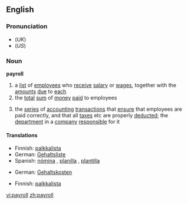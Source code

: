 ==English==

===Pronunciation===
*(''UK'') {{IPA|/ˈpeɪɹəʊl/}}
*(''US'') {{IPA|/ˈpeɪɹoʊl/}}

===Noun===
{{wikipedia}}
'''payroll'''
# a [[list]] of [[employee]]s who [[receive]] [[salary]] or [[wages]], together with the [[amount]]s [[due]] to [[each]]
# the [[total]] [[sum]] of [[money]] [[paid]] to employees
#{{computing}} the [[series]] of [[accounting]] [[transaction]]s that [[ensure]] that employees are paid correctly, and that all [[taxes]] etc are properly [[deducted]]; the [[department]] in a [[company]] [[responsible]] for it

====Translations====
{{trans-top|a list of employees who receive salary or wages, together with the amounts due to each}}
*Finnish: [[palkkalista]]
*German: [[Gehaltsliste]] {{f}}
*Spanish: [[nómina]] {{f}} {{italbrac|Latin America}}, [[planilla]] {{f}} {{italbrac|Central America}}, [[plantilla]] {{f}} {{italbrac|Spain}}
{{trans-mid}}
{{trans-bottom}}

{{trans-top|the total sum of money paid to employees}}
*German: [[Gehaltskosten]] {{f}}
{{trans-mid}}
{{trans-bottom}}

{{trans-top|the series of accounting transactions that ensure that employees are paid correctly}}
*Finnish: [[palkkalista]]
{{trans-mid}}
{{trans-bottom}}

[[vi:payroll]]
[[zh:payroll]]